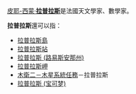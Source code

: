 [[皮埃尔-西蒙·拉普拉斯|皮耶-西蒙·'''拉普拉斯''']]是法國天文學家、數學家。

'''拉普拉斯'''還可以指：
*[[拉普拉斯島|拉普拉斯島]]
*[[拉普拉斯站|拉普拉斯站]]
*[[拉普拉斯_(路易斯安那州)|拉普拉斯 (路易斯安那州)]]
*[[拉普拉斯岬|拉普拉斯岬]]
*[[木衛二－木星系統任務|木衛二－木星系統任務]]－拉普拉斯
*[[拉普拉斯_(宝可梦)|拉普拉斯 (宝可梦)]]
{{Disambiguation|cat=四字译名消歧义}}